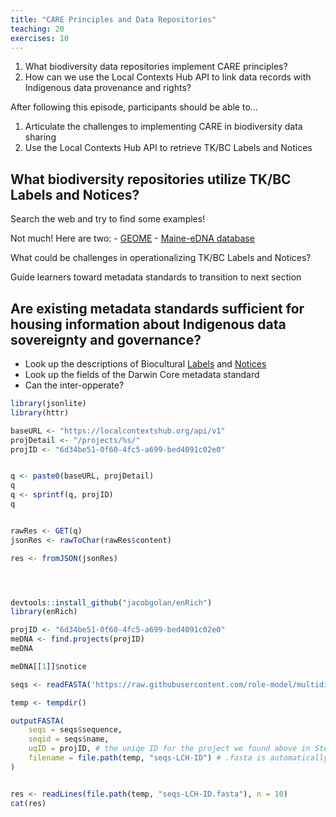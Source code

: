 ```yaml
---
title: "CARE Principles and Data Repositories"
teaching: 20
exercises: 10
---
```


:::::::::::::::::::::::::::::::::::::: questions 


1. What biodiversity data repositories implement CARE principles?
1. How can we use the Local Contexts Hub API to link data records with Indigenous data provenance and rights?


::::::::::::::::::::::::::::::::::::::::::::::::

::::::::::::::::::::::::::::::::::::: objectives

After following this episode, participants should be able to...


1. Articulate the challenges to implementing CARE in biodiversity data sharing
1. Use the Local Contexts Hub API to retrieve TK/BC Labels and Notices 


::::::::::::::::::::::::::::::::::::::::::::::::

## What biodiversity repositories utilize TK/BC Labels and Notices?

::: challenge 

Search the web and try to find some examples!

:::: solution

Not much!  Here are two:
- [GEOME](https://geome-db.org/)
- [Maine-eDNA database](https://metadata.maine-edna.org/main/localcontexts/)

::::

:::


::: discussion

What could be challenges in operationalizing TK/BC Labels and Notices?

:::

::: instructor

Guide learners toward metadata standards to transition to next section

:::

## Are existing metadata standards sufficient for housing information about Indigenous data sovereignty and governance?

::: challenge

- Look up the descriptions of Biocultural [Labels](https://localcontexts.org/labels/biocultural-labels/) and [Notices](https://localcontexts.org/notice/bc-notice/)
- Look up the fields of the Darwin Core metadata standard
- Can the inter-opperate?

:::


```r
library(jsonlite)
library(httr)

baseURL <- "https://localcontextshub.org/api/v1"
projDetail <- "/projects/%s/"
projID <- "6d34be51-0f60-4fc5-a699-bed4091c02e0"


q <- paste0(baseURL, projDetail)
q
q <- sprintf(q, projID)
q


rawRes <- GET(q)
jsonRes <- rawToChar(rawRes$content)

res <- fromJSON(jsonRes)




devtools::install_github("jacobgolan/enRich")
library(enRich)

projID <- "6d34be51-0f60-4fc5-a699-bed4091c02e0"
meDNA <- find.projects(projID)
meDNA

meDNA[[1]]$notice

seqs <- readFASTA('https://raw.githubusercontent.com/role-model/multidim-biodiv-data/main/episodes/data/big_island_seqs.fas')

temp <- tempdir()

outputFASTA(
    seqs = seqs$sequence,
    seqid = seqs$name,
    uqID = projID, # the uniqe ID for the project we found above in Step 3
    filename = file.path(temp, "seqs-LCH-ID") # .fasta is automatically added
)


res <- readLines(file.path(temp, "seqs-LCH-ID.fasta"), n = 10)
cat(res)

```
